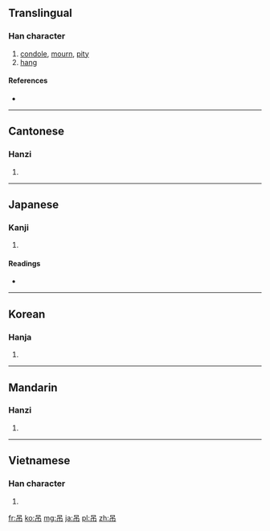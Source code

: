 ==Translingual==

===Han character===
{{Han char|rn=30|rad=口|as=03|sn=6|four=6022<sub>7</sub>|canj=口中月 (RLB)|ids=⿱[[口]][[巾]]}}

# [[condole]], [[mourn]], [[pity]]
# [[hang]]

====References====
* {{Han ref|kx=0175.030|dkj=03291|dj=0389.030|hdz=10579.010|uh=540A|ud=21514|bh=A651|bd=42577}}

----

==Cantonese==

===Hanzi===
{{yue-hanzi|jyut=diu3|y=diu3}}

# {{defn|lang=yue|sort=口03}}

----

==Japanese==

===Kanji===
{{ja-kanji|grade=|rs=口03}}

# {{defn|lang=ja|sort=口03}}

====Readings====
* {{ja-readings|on=[[ちょう]] (chō)|kun=[[つるす]] (tsurusu), [[つる]] (tsuru), [[つり]] (tsuri)}}

----

==Korean==

===Hanja===
{{ko-hanja|hangeul=적|rv=jeok|mr=chŏk}}

# {{defn|lang=ko|sort=口03}}

----

==Mandarin==

===Hanzi===
{{cmn-hanzi|pin=[[diào]] ([[diao4]])|wg=tiao<sup>4</sup>}}

# {{defn|lang=cmn|sort=口03}}

----

==Vietnamese==

===Han character===
{{vi-hantu|[[điếu]]|rs=口03}}

# {{defn|lang=vi|sort=口03}}

[[fr:吊]]
[[ko:吊]]
[[mg:吊]]
[[ja:吊]]
[[pl:吊]]
[[zh:吊]]